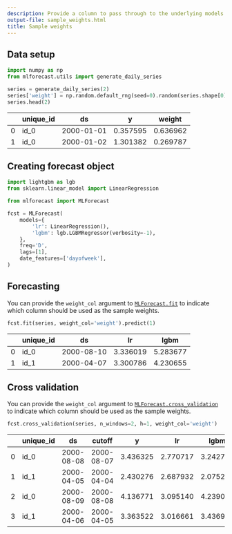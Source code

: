 ```yaml
---
description: Provide a column to pass through to the underlying models as sample weights
output-file: sample_weights.html
title: Sample weights
---
```



## Data setup

```python
import numpy as np
from mlforecast.utils import generate_daily_series
```


```python
series = generate_daily_series(2)
series['weight'] = np.random.default_rng(seed=0).random(series.shape[0])
series.head(2)
```

|     | unique_id | ds         | y        | weight   |
|-----|-----------|------------|----------|----------|
| 0   | id_0      | 2000-01-01 | 0.357595 | 0.636962 |
| 1   | id_0      | 2000-01-02 | 1.301382 | 0.269787 |

## Creating forecast object

```python
import lightgbm as lgb
from sklearn.linear_model import LinearRegression

from mlforecast import MLForecast
```


```python
fcst = MLForecast(
    models={
        'lr': LinearRegression(),
        'lgbm': lgb.LGBMRegressor(verbosity=-1),
    },
    freq='D',
    lags=[1],
    date_features=['dayofweek'],
)
```

## Forecasting

You can provide the `weight_col` argument to
[`MLForecast.fit`](forecast.html#mlforecast.fit)
to indicate which column should be used as the sample weights.

```python
fcst.fit(series, weight_col='weight').predict(1)
```

|     | unique_id | ds         | lr       | lgbm     |
|-----|-----------|------------|----------|----------|
| 0   | id_0      | 2000-08-10 | 3.336019 | 5.283677 |
| 1   | id_1      | 2000-04-07 | 3.300786 | 4.230655 |

## Cross validation

You can provide the `weight_col` argument to
[`MLForecast.cross_validation`](forecast.html#mlforecast.cross_validation)
to indicate which column should be used as the sample weights.

```python
fcst.cross_validation(series, n_windows=2, h=1, weight_col='weight')
```

|     | unique_id | ds         | cutoff     | y        | lr       | lgbm     |
|-----|-----------|------------|------------|----------|----------|----------|
| 0   | id_0      | 2000-08-08 | 2000-08-07 | 3.436325 | 2.770717 | 3.242790 |
| 1   | id_1      | 2000-04-05 | 2000-04-04 | 2.430276 | 2.687932 | 2.075247 |
| 2   | id_0      | 2000-08-09 | 2000-08-08 | 4.136771 | 3.095140 | 4.239010 |
| 3   | id_1      | 2000-04-06 | 2000-04-05 | 3.363522 | 3.016661 | 3.436962 |

